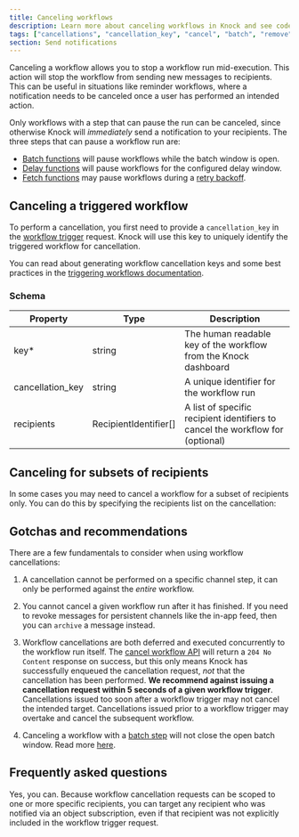 ```yaml
---
title: Canceling workflows
description: Learn more about canceling workflows in Knock and see code examples to get started.
tags: ["cancellations", "cancellation_key", "cancel", "batch", "remove"]
section: Send notifications
---
```


Canceling a workflow allows you to stop a workflow run mid-execution. This action will stop the workflow from sending new messages to recipients. This can be useful in situations like reminder workflows, where a notification needs to be canceled once a user has performed an intended action.

Only workflows with a step that can pause the run can be canceled, since otherwise Knock will _immediately_ send a notification to your recipients. The three steps that can pause a workflow run are:

- [Batch functions](/send-notifications/designing-workflows/batch-function) will pause workflows while the batch window is open.
- [Delay functions](/send-notifications/designing-workflows/delay-function) will pause workflows for the configured delay window.
- [Fetch functions](/send-notifications/designing-workflows/fetch-function) may pause workflows during a [retry backoff](/send-notifications/designing-workflows/fetch-function#error-handling).

## Canceling a triggered workflow

To perform a cancellation, you first need to provide a `cancellation_key` in the [workflow trigger](/send-notifications/triggering-workflows) request. Knock will use this key to uniquely identify the triggered workflow for cancellation.

You can read about generating workflow cancellation keys and some best practices in the [triggering workflows documentation](/send-notifications/triggering-workflows/api#generating-a-cancellation-key).

<MultiLangCodeBlock
  snippet="workflows.cancel"
  title="Canceling a triggered workflow"
/>

### Schema

| Property         | Type                  | Description                                                                    |
| ---------------- | --------------------- | ------------------------------------------------------------------------------ |
| key\*            | string                | The human readable key of the workflow from the Knock dashboard                |
| cancellation_key | string                | A unique identifier for the workflow run                                       |
| recipients       | RecipientIdentifier[] | A list of specific recipient identifiers to cancel the workflow for (optional) |

## Canceling for subsets of recipients

In some cases you may need to cancel a workflow for a subset of recipients only. You can do this by specifying the recipients list on the cancellation:

<MultiLangCodeBlock
  snippet="workflows.cancel-with-recipients"
  title="Canceling for subsets of recipients"
/>

## Gotchas and recommendations

There are a few fundamentals to consider when using workflow cancellations:

1. A cancellation cannot be performed on a specific channel step, it can only be performed against the _entire_ workflow.

2. You cannot cancel a given workflow run after it has finished. If you need to revoke messages for persistent channels like the in-app feed, then you can `archive` a message instead.

3. Workflow cancellations are both deferred and executed concurrently to the workflow run itself. The [cancel workflow API](/api-reference/workflows/cancel) will return a `204 No Content` response on success, but this only means Knock has successfully enqueued the cancellation request, _not_ that the cancellation has been performed. **We recommend against issuing a cancellation request within 5 seconds of a given workflow trigger**. Cancellations issued too soon after a workflow trigger may not cancel the intended target. Cancellations issued prior to a workflow trigger may overtake and cancel the subsequent workflow.

4. Canceling a workflow with a [batch step](/send-notifications/designing-workflows/batch-function) will not close the open batch window. Read more [here](/designing-workflows/batch-function#using-workflow-cancellation-with-batches).

## Frequently asked questions

<AccordionGroup>
  <Accordion title="Can I cancel a workflow run for a specific recipient if they were notified via an object subscription?">
    Yes, you can. Because workflow cancellation requests can be scoped to one or
    more specific recipients, you can target any recipient who was notified via
    an object subscription, even if that recipient was not explicitly included
    in the workflow trigger request.
  </Accordion>
</AccordionGroup>
